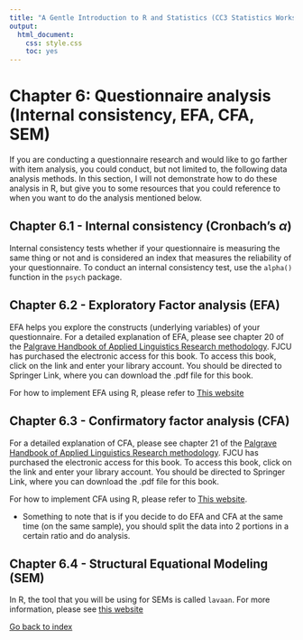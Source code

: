 ```yaml
---
title: "A Gentle Introduction to R and Statistics (CC3 Statistics Workshop)"
output:
  html_document:
    css: style.css
    toc: yes
---
```


# Chapter 6: Questionnaire analysis (Internal consistency, EFA, CFA, SEM)

If you are conducting a questionnaire research and would like to go farther with item analysis, you could conduct, but not limited to, the following data analysis methods. In this section, I will not demonstrate how to do these analysis in R, but give you to some resources that you could reference to when you want to do the analysis mentioned below.

## Chapter 6.1 - Internal consistency (Cronbach's $\alpha$)
Internal consistency tests whether if your questionnaire is measuring the same thing or not and is considered an index that measures the reliability of your questionnaire. To conduct an internal consistency test, use the `alpha()` function in the `psych` package. 

## Chapter 6.2 - Exploratory Factor analysis (EFA)
EFA helps you explore the constructs (underlying variables) of your questionnaire. For a detailed explanation of EFA, please see chapter 20 of the [Palgrave Handbook of Applied Linguistics Research methodology](https://autorpa.lib.fju.edu.tw/login?url=https://doi.org/10.1057/978-1-137-59900-1). FJCU has purchased the electronic access for this book. To access this book, click on the link and enter your library account. You should be directed to Springer Link, where you can download the .pdf file for this book. 

For how to implement EFA using R, please refer to [This website](https://stats.idre.ucla.edu/spss/seminars/introduction-to-factor-analysis/a-practical-introduction-to-factor-analysis/)

## Chapter 6.3 - Confirmatory factor analysis (CFA) 
For a detailed explanation of CFA, please see chapter 21 of the [Palgrave Handbook of Applied Linguistics Research methodology](https://autorpa.lib.fju.edu.tw/login?url=https://doi.org/10.1057/978-1-137-59900-1). FJCU has purchased the electronic access for this book. To access this book, click on the link and enter your library account. You should be directed to Springer Link, where you can download the .pdf file for this book. 

For how to implement CFA using R, please refer to [This website](https://stats.idre.ucla.edu/r/seminars/rcfa/).

* Something to note that is if you decide to do EFA and CFA at the same time (on the same sample), you should split the data into 2 portions in a certain ratio and do analysis. 

## Chapter 6.4 - Structural Equational Modeling (SEM)
In R, the tool that you will be using for SEMs is called `lavaan`. For more information, please see [this website](https://stats.idre.ucla.edu/r/seminars/rsem/)



[Go back to index](https://ludougan123234.github.io/Index.html)